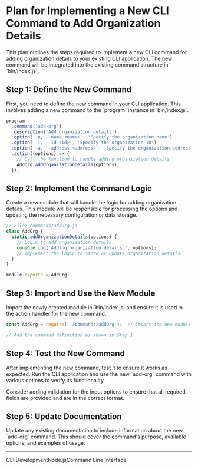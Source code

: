 # Plan for Implementing a New CLI Command to Add Organization Details

This plan outlines the steps required to implement a new CLI command for adding organization details to your existing CLI application. The new command will be integrated into the existing command structure in \`bin/index.js\`.

## Step 1: Define the New Command

First, you need to define the new command in your CLI application. This involves adding a new command to the \`program\` instance in \`bin/index.js\`.

```javascript
program
  .command('add-org')
  .description('Add organization details')
  .option('-n, --name <name>', 'Specify the organization name')
  .option('-i, --id <id>', 'Specify the organization ID')
  .option('-a, --address <address>', 'Specify the organization address')
  .action((options) => {
    // Call the function to handle adding organization details
    AddOrg.addOrganizationDetails(options);
  });
```

## Step 2: Implement the Command Logic

Create a new module that will handle the logic for adding organization details. This module will be responsible for processing the options and updating the necessary configuration or data storage.

```javascript
// File: commands/addOrg.js
class AddOrg {
  static addOrganizationDetails(options) {
    // Logic to add organization details
    console.log('Adding organization details:', options);
    // Implement the logic to store or update organization details
  }
}

module.exports = AddOrg;
```

## Step 3: Import and Use the New Module

Import the newly created module in \`bin/index.js\` and ensure it is used in the action handler for the new command.

```javascript
const AddOrg = require('./commands/addOrg');  // Import the new module

// Add the command definition as shown in Step 1
```

## Step 4: Test the New Command

After implementing the new command, test it to ensure it works as expected. Run the CLI application and use the new \`add-org\` command with various options to verify its functionality.

<div data-node-id="6TWqCuXWYyl1_node_14" data-type="callout-idea">
Consider adding validation for the input options to ensure that all required fields are provided and are in the correct format.
</div>

## Step 5: Update Documentation

Update any existing documentation to include information about the new \`add-org\` command. This should cover the command's purpose, available options, and examples of usage.

---

<span data-node-id="6TWqCuXWYyl1_node_18" data-text="CLI Development" data-type="tag">CLI Development</span><span data-node-id="6TWqCuXWYyl1_node_18" data-text="Node.js" data-type="tag">Node.js</span><span data-node-id="baeae3cc-e7f0-4658-b64e-589a3aafab7e" data-text="Command Line Interface" data-type="tag">Command Line Interface</span>